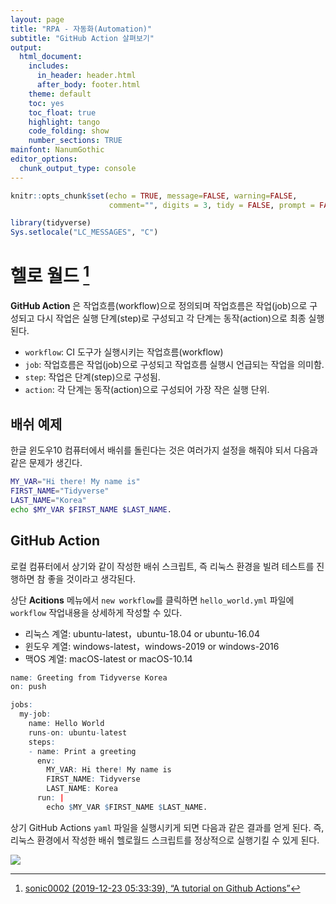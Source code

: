 ```yaml
---
layout: page
title: "RPA - 자동화(Automation)"
subtitle: "GitHub Action 살펴보기"
output:
  html_document:
    includes:
      in_header: header.html
      after_body: footer.html
    theme: default
    toc: yes
    toc_float: true
    highlight: tango
    code_folding: show
    number_sections: TRUE
mainfont: NanumGothic
editor_options: 
  chunk_output_type: console
---
```


```r
knitr::opts_chunk$set(echo = TRUE, message=FALSE, warning=FALSE,
                      comment="", digits = 3, tidy = FALSE, prompt = FALSE, fig.align = 'center')

library(tidyverse)
Sys.setlocale("LC_MESSAGES", "C")
```

# 헬로 월드 [^github-tutorial] {#hello-world-github-action}

[^github-tutorial]: [sonic0002 (2019-12-23 05:33:39), "A tutorial on Github Actions"](https://www.pixelstech.net/article/1577096152-A-tutorial-on-Github-Actions)

**GitHub Action** 은 작업흐름(workflow)으로 정의되며 작업흐름은 작업(job)으로 구성되고 다시 작업은 실행 단계(step)로 구성되고 각 단계는 동작(action)으로 최종 실행된다.

- `workflow`: CI 도구가 실행시키는 작업흐름(workflow)
- `job`: 작업흐름은 작업(job)으로 구성되고 작업흐름 실행시 언급되는 작업을 의미함.
- `step`: 작업은 단계(step)으로 구성됨.
- `action`: 각 단계는 동작(action)으로 구성되어 가장 작은 실행 단위.


## 배쉬 예제 {#local-bash-example}

한글 윈도우10 컴퓨터에서 배쉬를 돌린다는 것은 여러가지 설정을 해줘야 되서 다음과 같은 문제가 생긴다. 

```bash
MY_VAR="Hi there! My name is"
FIRST_NAME="Tidyverse"
LAST_NAME="Korea"
echo $MY_VAR $FIRST_NAME $LAST_NAME.
```


## GitHub Action {#local-bash-github-action}

로컬 컴퓨터에서 상기와 같이 작성한 배쉬 스크립트, 즉 리눅스 환경을 빌려 테스트를 진행하면 참 좋을 것이라고 생각된다.

상단 **Acitions** 메뉴에서 `new workflow`를 클릭하면 `hello_world.yml` 파일에 `workflow` 작업내용을 상세하게 작성할 수 있다.

- 리눅스 계열: ubuntu-latest，ubuntu-18.04 or ubuntu-16.04
- 윈도우 계열: windows-latest，windows-2019 or windows-2016
- 맥OS 계열: macOS-latest or macOS-10.14

```r
name: Greeting from Tidyverse Korea
on: push

jobs:
  my-job:
    name: Hello World
    runs-on: ubuntu-latest
    steps:
    - name: Print a greeting
      env:
        MY_VAR: Hi there! My name is
        FIRST_NAME: Tidyverse
        LAST_NAME: Korea
      run: |
        echo $MY_VAR $FIRST_NAME $LAST_NAME.
```

상기 GitHub Actions `yaml` 파일을 실행시키게 되면 다음과 같은 결과를 얻게 된다. 즉, 리눅스 환경에서 작성한 배쉬 헬로월드 스크립트를 정상적으로 실행기킬 수 있게 된다. 

![](fig/github-action-hello-world.png)


